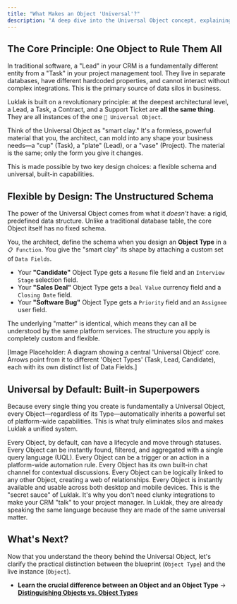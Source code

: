 ```yaml
---
title: "What Makes an Object 'Universal'?"
description: "A deep dive into the Universal Object concept, explaining how its flexible schema and universal, built-in capabilities allow you to model any business process."
---
```


## The Core Principle: One Object to Rule Them All

In traditional software, a "Lead" in your CRM is a fundamentally different entity from a "Task" in your project management tool. They live in separate databases, have different hardcoded properties, and cannot interact without complex integrations. This is the primary source of data silos in business.

Luklak is built on a revolutionary principle: at the deepest architectural level, a Lead, a Task, a Contract, and a Support Ticket are **all the same thing**. They are all instances of the one `🧊 Universal Object`.

<Tip>
Think of the Universal Object as "smart clay." It's a formless, powerful material that you, the architect, can mold into any shape your business needs—a "cup" (Task), a "plate" (Lead), or a "vase" (Project). The material is the same; only the form you give it changes.
</Tip>

This is made possible by two key design choices: a flexible schema and universal, built-in capabilities.

## Flexible by Design: The Unstructured Schema

The power of the Universal Object comes from what it *doesn't* have: a rigid, predefined data structure. Unlike a traditional database table, the core Object itself has no fixed schema.

You, the architect, define the schema when you design an **Object Type** in a `📋 Function`. You give the "smart clay" its shape by attaching a custom set of `Data Fields`.

- Your **"Candidate"** Object Type gets a `Resume` file field and an `Interview Stage` selection field.
- Your **"Sales Deal"** Object Type gets a `Deal Value` currency field and a `Closing Date` field.
- Your **"Software Bug"** Object Type gets a `Priority` field and an `Assignee` user field.

The underlying "matter" is identical, which means they can all be understood by the same platform services. The structure you apply is completely custom and flexible.

[Image Placeholder: A diagram showing a central 'Universal Object' core. Arrows point from it to different 'Object Types' (Task, Lead, Candidate), each with its own distinct list of Data Fields.]

## Universal by Default: Built-in Superpowers

Because every single thing you create is fundamentally a Universal Object, every Object—regardless of its Type—automatically inherits a powerful set of platform-wide capabilities. This is what truly eliminates silos and makes Luklak a unified system.

<CardGroup cols={3}>
  <Card title="Universal Workflow" icon="arrow-progress" iconType="duotone">
    Every Object, by default, can have a lifecycle and move through statuses.
  </Card>
  <Card title="Universal Query" icon="magnifying-glass" iconType="duotone">
    Every Object can be instantly found, filtered, and aggregated with a single query language (UQL).
  </Card>
  <Card title="Universal Automation" icon="robot" iconType="duotone">
    Every Object can be a trigger or an action in a platform-wide automation rule.
  </Card>
  <Card title="Universal Collaboration" icon="comments" iconType="duotone">
    Every Object has its own built-in chat channel for contextual discussions.
  </Card>
  <Card title="Universal Connections" icon="link" iconType="duotone">
    Every Object can be logically linked to any other Object, creating a web of relationships.
  </Card>
  <Card title="Universal Access" icon="mobile-screen-button" iconType="duotone">
    Every Object is instantly available and usable across both desktop and mobile devices.
  </Card>
</CardGroup>

<Info>
This is the "secret sauce" of Luklak. It's why you don't need clunky integrations to make your CRM "talk" to your project manager. In Luklak, they are already speaking the same language because they are made of the same universal matter.
</Info>

## What's Next?

Now that you understand the theory behind the Universal Object, let's clarify the practical distinction between the blueprint (`Object Type`) and the live instance (`Object`).

- **Learn the crucial difference between an Object and an Object Type**
  → [**Distinguishing Objects vs. Object Types**](/en/02-platform/platform-overview/universal-object/object-vs-object-type)